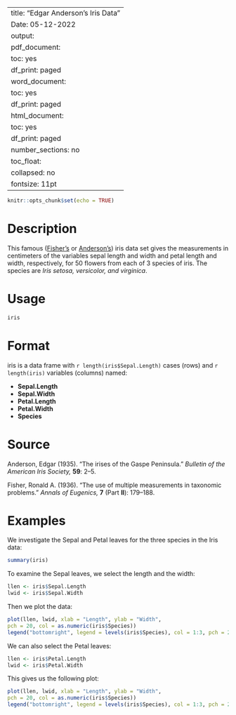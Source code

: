 
---
title: "Edgar Anderson’s Iris Data"
Date: 05-12-2022
output:
  pdf_document:
    toc: yes
    df_print: paged
  word_document:
    toc: yes
    df_print: paged
  html_document:
    toc: yes
    df_print: paged
    number_sections: no
    toc_float:
      collapsed: no
fontsize: 11pt
---


```r
knitr::opts_chunk$set(echo = TRUE)
```

# Description

This famous ([Fisher's](https://en.wikipedia.org/wiki/Ronald_Fisher) or
[Anderson's](https://en.wikipedia.org/wiki/Edgar_Anderson)) iris data set gives the measurements in centimeters of the variables sepal length and width and petal length and width, respectively, for 50 flowers from each of 3 species of iris. The species are  *Iris setosa, versicolor, and virginica*.


# Usage

```r
iris
```


# Format

iris is a data frame with `r length(iris$Sepal.Length)` cases (rows) and `r length(iris)` variables (columns) named:

  * **Sepal.Length** 
  * **Sepal.Width** 
  * **Petal.Length** 
  * **Petal.Width** 
  * **Species** 
  

# Source

Anderson, Edgar (1935). "The irises of the Gaspe Peninsula." *Bulletin of the American Iris Society,* **59**: 2–5.\

Fisher, Ronald A. (1936). "The use of multiple measurements in taxonomic problems." *Annals of Eugenics,* **7** (Part **II**): 179–188.\


# Examples

We investigate the Sepal and Petal leaves for the three species in the Iris data:


```r
summary(iris)
```


To examine the Sepal leaves, we select the length and the width:


```r
llen <- iris$Sepal.Length
lwid <- iris$Sepal.Width
```


Then we plot the data:


```r
plot(llen, lwid, xlab = "Length", ylab = "Width",
pch = 20, col = as.numeric(iris$Species))
legend("bottomright", legend = levels(iris$Species), col = 1:3, pch = 20)
```


We can also select the Petal leaves:

```r
llen <- iris$Petal.Length
lwid <- iris$Petal.Width
```


This gives us the following plot:

```r
plot(llen, lwid, xlab = "Length", ylab = "Width",
pch = 20, col = as.numeric(iris$Species))
legend("bottomright", legend = levels(iris$Species), col = 1:3, pch = 20)
```






